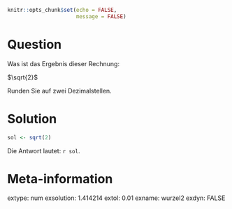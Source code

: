```r
knitr::opts_chunk$set(echo = FALSE,
                      message = FALSE)
```



Question
========

Was ist das Ergebnis dieser Rechnung:

$\sqrt{2}$

Runden Sie auf zwei Dezimalstellen.

Solution
========

```r
sol <- sqrt(2)
```


Die Antwort lautet: `r sol`.


Meta-information
================
extype: num
exsolution: 1.414214
extol: 0.01
exname: wurzel2
exdyn: FALSE
